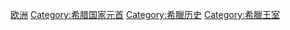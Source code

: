 {{Catnav|頁面分類|各種主題的頁面分類|按國家分類|各國歷史|希臘历史}}
{{Catnav|頁面分類|各種主題的頁面分類|按國家分類|各國人物|希臘人}}
{{Catnav|頁面分類|历史|各國歷史|希臘历史}}
{{Catnav|頁面分類|历史|各區域的歷史|欧洲历史|希臘历史}}
{{Catnav|頁面分類|人类社会|人物|各國人物|希臘人}}
{{Catnav|頁面分類|人物|各國人物|希臘人}}
{{Commons category|Monarchs of Greece}}

[[Category:已不存在的國家君主|欧洲]]
[[Category:希腊国家元首|Category:希腊国家元首]]
[[Category:希臘历史|Category:希臘历史]]
[[Category:希臘王室|Category:希臘王室]]